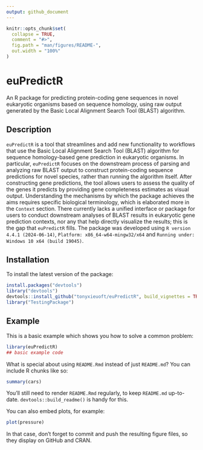 ```yaml
---
output: github_document
---
```


<!-- README.md is generated from README.Rmd. Please edit that file -->

```r
knitr::opts_chunk$set(
  collapse = TRUE,
  comment = "#>",
  fig.path = "man/figures/README-",
  out.width = "100%"
)
```

# euPredictR

An R package for predicting protein-coding gene sequences in novel eukaryotic organisms based on sequence homology, using raw output generated by the Basic Local Alignment Search Tool (BLAST) algorithm.

<!-- badges: start -->
<!-- badges: end -->

## Description

`euPredictR` is a tool that streamlines and add new functionality to workflows 
that use the Basic Local Alignment Search Tool (BLAST) algorithm for sequence 
homology-based gene prediction in eukaryotic organisms. In particular, 
`euPredictR` focuses on the downstream process of parsing and analyzing raw 
BLAST output to construct protein-coding sequence predictions for novel species,
rather than running the algorithm itself. After constructing gene predictions, 
the tool allows users to assess the quality of the genes it predicts by 
providing gene completeness estimates as visual output. Understanding the mechanisms by which the package achieves the aims requires specific biological terminology, which is elaborated more in the `Context` section. There currently lacks a
unified interface or package for users to conduct downstream analyses of BLAST 
results in eukaryotic gene prediction contexts, nor any that help directly 
visualize the results; this is the gap that `euPredictR` fills. The package was 
developed using `R version 4.4.1 (2024-06-14)`, 
`Platform: x86_64-w64-mingw32/x64` and `Running under: Windows 10 x64 (build 19045)`.

## Installation

To install the latest version of the package:

``` r
install.packages("devtools")
library("devtools")
devtools::install_github("tonyxieuoft/euPredictR", build_vignettes = TRUE)
library("TestingPackage")
```

## Example

This is a basic example which shows you how to solve a common problem:

```r
library(euPredictR)
## basic example code
```

What is special about using `README.Rmd` instead of just `README.md`? You can include R chunks like so:

```r
summary(cars)
```

You'll still need to render `README.Rmd` regularly, to keep `README.md` up-to-date. `devtools::build_readme()` is handy for this.

You can also embed plots, for example:

```r
plot(pressure)
```

In that case, don't forget to commit and push the resulting figure files, so they display on GitHub and CRAN.
